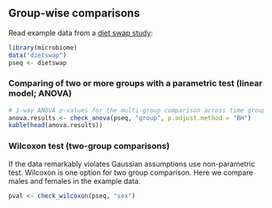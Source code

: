 
## Group-wise comparisons

Read example data from a [diet swap study](http://dx.doi.org/10.1038/ncomms7342):

```r
library(microbiome)
data("dietswap")
pseq <- dietswap
```

### Comparing of two or more groups with a parametric test (linear model; ANOVA)

```r
# 1-way ANOVA p-values for the multi-group comparison across time groups
anova.results <- check_anova(pseq, "group", p.adjust.method = "BH")
kable(head(anova.results))
```


### Wilcoxon test (two-group comparisons)

If the data remarkably violates Gaussian assumptions use
non-parametric test. Wilcoxon is one option for two group
comparison. Here we compare males and females in the example data.

```r
pval <- check_wilcoxon(pseq, "sex")
```



